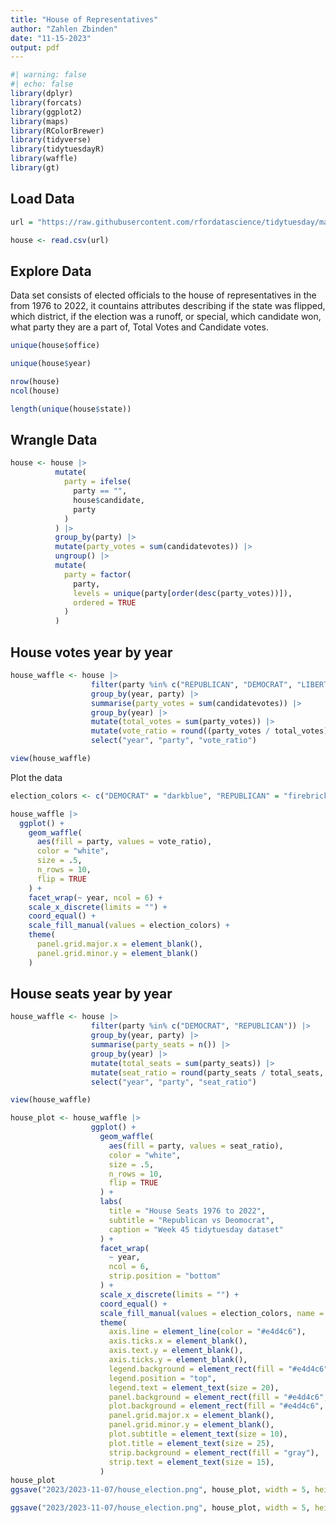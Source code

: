 ```yaml
---
title: "House of Representatives"
author: "Zahlen Zbinden"
date: "11-15-2023"
output: pdf
---
```


```r
#| warning: false
#| echo: false
library(dplyr)
library(forcats)
library(ggplot2)
library(maps)
library(RColorBrewer)
library(tidyverse)
library(tidytuesdayR)
library(waffle)
library(gt)
```

## Load Data

```r
url = "https://raw.githubusercontent.com/rfordatascience/tidytuesday/master/data/2023/2023-11-07/house.csv"

house <- read.csv(url)
```

## Explore Data

Data set consists of elected officials to the house of representatives in the from 1976 to 2022, it countains attributes describing if the state was flipped, which district, if the election was a runoff, or special, which candidate won, what party they are a part of, Total Votes and Candidate votes.

```r
unique(house$office)
```

```r
unique(house$year)
```

```r
nrow(house)
ncol(house)
```

```r
length(unique(house$state))
```

## Wrangle Data

```r
house <- house |>
          mutate(
            party = ifelse(
              party == "",
              house$candidate,
              party
            )
          ) |>
          group_by(party) |>
          mutate(party_votes = sum(candidatevotes)) |>
          ungroup() |>
          mutate(
            party = factor(
              party,
              levels = unique(party[order(desc(party_votes))]),
              ordered = TRUE
            )
          )
```

## House votes year by year

```r
house_waffle <- house |>
                  filter(party %in% c("REPUBLICAN", "DEMOCRAT", "LIBERTARIAN")) |>
                  group_by(year, party) |>
                  summarise(party_votes = sum(candidatevotes)) |>
                  group_by(year) |>
                  mutate(total_votes = sum(party_votes)) |>
                  mutate(vote_ratio = round((party_votes / total_votes), digits = 2) * 100) |>
                  select("year", "party", "vote_ratio") 

view(house_waffle)
```

Plot the data

```r
election_colors <- c("DEMOCRAT" = "darkblue", "REPUBLICAN" = "firebrick", "LIBERTARIAN" = "#1c4d1a")
```

```r
house_waffle |>
  ggplot() +
    geom_waffle(
      aes(fill = party, values = vote_ratio),
      color = "white",
      size = .5,
      n_rows = 10,
      flip = TRUE
    ) +
    facet_wrap(~ year, ncol = 6) +
    scale_x_discrete(limits = "") +
    coord_equal() +
    scale_fill_manual(values = election_colors) +
    theme(
      panel.grid.major.x = element_blank(),
      panel.grid.minor.y = element_blank()
    )
```

## House seats year by year


```r
house_waffle <- house |>
                  filter(party %in% c("DEMOCRAT", "REPUBLICAN")) |>
                  group_by(year, party) |>
                  summarise(party_seats = n()) |>
                  group_by(year) |>
                  mutate(total_seats = sum(party_seats)) |>
                  mutate(seat_ratio = round(party_seats / total_seats, digits = 2) * 100) |>
                  select("year", "party", "seat_ratio")

view(house_waffle)
```

```r
house_plot <- house_waffle |>
                  ggplot() +
                    geom_waffle(
                      aes(fill = party, values = seat_ratio),
                      color = "white",
                      size = .5,
                      n_rows = 10,
                      flip = TRUE
                    ) +
                    labs(
                      title = "House Seats 1976 to 2022",
                      subtitle = "Republican vs Deomocrat",
                      caption = "Week 45 tidytuesday dataset"
                    ) +
                    facet_wrap(
                      ~ year, 
                      ncol = 6,
                      strip.position = "bottom"
                    ) +
                    scale_x_discrete(limits = "") +
                    coord_equal() +
                    scale_fill_manual(values = election_colors, name = "") +
                    theme(
                      axis.line = element_line(color = "#e4d4c6"),
                      axis.ticks.x = element_blank(),
                      axis.text.y = element_blank(),
                      axis.ticks.y = element_blank(),
                      legend.background = element_rect(fill = "#e4d4c6"),
                      legend.position = "top",
                      legend.text = element_text(size = 20),
                      panel.background = element_rect(fill = "#e4d4c6", color = "#e4d4c6"),
                      plot.background = element_rect(fill = "#e4d4c6", color = "#e4d4c6"),
                      panel.grid.major.x = element_blank(),
                      panel.grid.minor.y = element_blank(),
                      plot.subtitle = element_text(size = 10),
                      plot.title = element_text(size = 25),
                      strip.background = element_rect(fill = "gray"),
                      strip.text = element_text(size = 15),
                    )
house_plot
ggsave("2023/2023-11-07/house_election.png", house_plot, width = 5, height = 5)
```



```r
ggsave("2023/2023-11-07/house_election.png", house_plot, width = 5, height = 5)
```